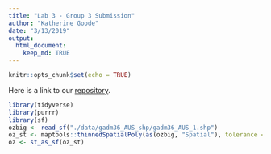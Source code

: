 ```yaml
---
title: "Lab 3 - Group 3 Submission"
author: "Katherine Goode"
date: "3/13/2019"
output: 
  html_document:
    keep_md: TRUE
---
```


```r
knitr::opts_chunk$set(echo = TRUE)
```

Here is a link to our [repository](https://github.com/yaweige/lab3group3).

```r
library(tidyverse)
library(purrr)
library(sf)
ozbig <- read_sf("./data/gadm36_AUS_shp/gadm36_AUS_1.shp")
oz_st <- maptools::thinnedSpatialPoly(as(ozbig, "Spatial"), tolerance = 0.1, minarea = 0.001, topologyPreserve = TRUE)
oz <- st_as_sf(oz_st)
```

